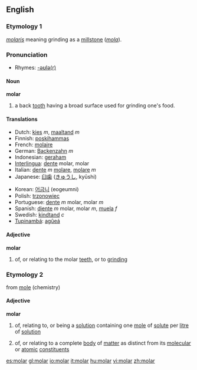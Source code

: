 ==English==

===Etymology 1===
{{L.}} ''[[molaris]]'' meaning grinding as a [[millstone]] (''[[mola]]'').

===Pronunciation===
*Rhymes: [[Rhymes:English:-əʊlə(r)|-əʊlə(r)]]

====Noun====
'''molar'''

# a back [[tooth]] having a broad surface used for grinding one's food.

====Translations====
{{top}}
*Dutch: [[kies]] ''m'', [[maaltand]] ''m''
*Finnish: [[poskihammas]]
*French: [[molaire]]
*German: [[Backenzahn]] ''m''
*Indonesian: [[geraham]]
*[[Interlingua]]: [[dente]] molar, molar
*Italian: [[dente]] ''m'' [[molare]], [[molare]] ''m''
*Japanese: [[臼歯]] ([[きゅうし]], kyūshi)
{{mid}}
*Korean: [[어금니]] (eogeumni)
*Polish: [[trzonowiec]] {{m}}
*Portuguese: [[dente]] ''m'' molar, molar ''m''
*Spanish: [[diente]] ''m'' molar, molar ''m'', [[muela]] ''f''
*Swedish: [[kindtand]] ''c''
*[[Tupinambá]]: [[agûeá]]
{{bottom}}

====Adjective====
'''molar'''
# of, or relating to the molar [[teeth]], or to [[grind]]ing

===Etymology 2===
from [[mole]] (chemistry)
====Adjective====
'''molar'''
#{{chemistry}} of, relating to, or being a [[solution]] containing one [[mole]] of [[solute]] per [[litre]] of [[solution]]
#{{physics}} of, or relating to a complete [[body]] of [[matter]] as distinct from its [[molecular]] or [[atomic]] [[constituent]]s

[[es:molar]]
[[gl:molar]]
[[io:molar]]
[[it:molar]]
[[hu:molar]]
[[vi:molar]]
[[zh:molar]]